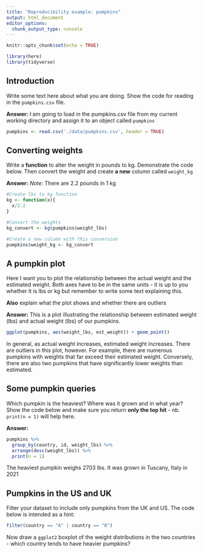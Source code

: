 ```yaml
---
title: "Reproducibility example: pumpkins"
output: html_document
editor_options: 
  chunk_output_type: console
---
```


```r
knitr::opts_chunk$set(echo = TRUE)

library(here)
library(tidyverse)
```

## Introduction

Write some text here about what you are doing. Show the code for reading in the `pumpkins.csv` file.

**Answer:**
I am going to load in the pumpkins.csv file from my current working directory and assign it to an object called `pumpkins`

```r
pumpkins <- read.csv('./data/pumpkins.csv', header = TRUE)
```

## Converting weights

Write a **function** to alter the weight in pounds to kg. Demonstrate the code below. Then convert the weight and create **a new** column called `weight_kg`


**Answer:**
*Note:* There are 2.2 pounds in 1 kg

```r
#Create lbs to kg function
kg <- function(x){
  x/2.2
}

#Convert the weights 
kg_convert <- kg(pumpkins$weight_lbs)

#Create a new column with this conversion 
pumpkins$weight_kg <- kg_convert
```


## A pumpkin plot

Here I want you to plot the relationship between the actual weight and the estimated weight. Both axes have to be in the same units - it is up to you whether it is lbs or kg but remember to write some text explaining this.

**Also** explain what the plot shows and whether there are outliers

**Answer:**
This is a plot illustrating the relationship between estimated weight (lbs) and actual weight (lbs) of our pumpkins.

```r
ggplot(pumpkins, aes(weight_lbs, est_weight)) + geom_point()
```

In general, as actual weight increases, estimated weight increases. There are outliers in this plot, however. For example, there are numerous pumpkins with weights that far exceed their estimated weight. Conversely, there are also two pumpkins that have significantly lower weights than estimated. 

## Some pumpkin queries

Which pumpkin is the heaviest? Where was it grown and in what year? Show the code below and make sure you return **only the top hit** - nb. `print(n = 1)` will help here.

**Answer:**
```r
pumpkins %>%
  group_by(country, id, weight_lbs) %>%
  arrange(desc(weight_lbs)) %>%
  print(n = 1)
```

The heaviest pumpkin weighs 2703 lbs. It was grown in Tuscany, Italy in 2021

## Pumpkins in the US and UK

Filter your dataset to include only pumpkins from the UK and US. The code below is intended as a hint:

```r
filter(country == "A" | country == "B") 
```

Now draw a `ggplot2` boxplot of the weight distributions in the two countries - which country tends to have heavier pumpkins?




